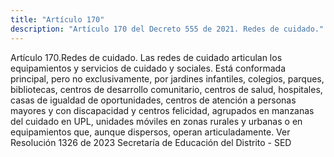 ```yaml
---
title: "Artículo 170"
description: "Artículo 170 del Decreto 555 de 2021. Redes de cuidado."
---
```


Artículo 170.Redes de cuidado. Las redes de cuidado articulan los equipamientos y servicios de cuidado y sociales. Está conformada principal, pero no exclusivamente, por jardines infantiles, colegios, parques, bibliotecas, centros de desarrollo comunitario, centros de salud, hospitales, casas de igualdad de oportunidades, centros de atención a personas mayores y con discapacidad y centros felicidad, agrupados en manzanas del cuidado en UPL, unidades móviles en zonas rurales y urbanas o en equipamientos que, aunque dispersos, operan articuladamente. 
Ver Resolución 1326 de 2023 Secretaría de Educación del Distrito - SED
